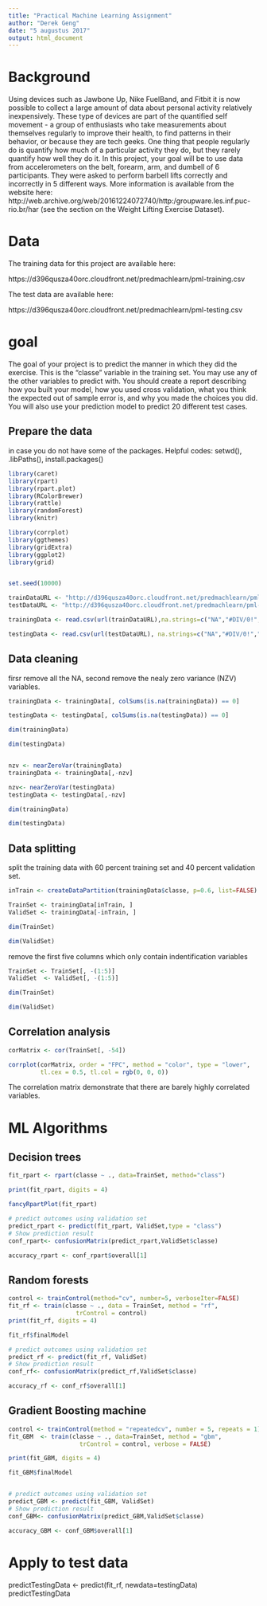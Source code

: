 ---
title: "Practical Machine Learning Assignment"
author: "Derek Geng"
date: "5 augustus 2017"
output: html_document
---

# Background

Using devices such as Jawbone Up, Nike FuelBand, and Fitbit it is now possible to collect a large amount of data about personal activity relatively inexpensively. These type of devices are part of the quantified self movement - a group of enthusiasts who take measurements about themselves regularly to improve their health, to find patterns in their behavior, or because they are tech geeks. One thing that people regularly do is quantify how much of a particular activity they do, but they rarely quantify how well they do it. In this project, your goal will be to use data from accelerometers on the belt, forearm, arm, and dumbell of 6 participants. They were asked to perform barbell lifts correctly and incorrectly in 5 different ways. More information is available from the website here: http://web.archive.org/web/20161224072740/http:/groupware.les.inf.puc-rio.br/har (see the section on the Weight Lifting Exercise Dataset).

# Data

The training data for this project are available here:

https://d396qusza40orc.cloudfront.net/predmachlearn/pml-training.csv

The test data are available here:

https://d396qusza40orc.cloudfront.net/predmachlearn/pml-testing.csv

# goal 
The goal of your project is to predict the manner in which they did the exercise. This is the "classe" variable in the training set. You may use any of the other variables to predict with. You should create a report describing how you built your model, how you used cross validation, what you think the expected out of sample error is, and why you made the choices you did. You will also use your prediction model to predict 20 different test cases.

## Prepare the data

in case you do not have some of the packages.
Helpful codes: setwd(), .libPaths(), install.packages()

```{r}
library(caret)
library(rpart)
library(rpart.plot)
library(RColorBrewer)
library(rattle)
library(randomForest)
library(knitr)

library(corrplot)
library(ggthemes)
library(gridExtra)
library(ggplot2)
library(grid)


set.seed(10000)

trainDataURL <- "http://d396qusza40orc.cloudfront.net/predmachlearn/pml-training.csv"
testDataURL <- "http://d396qusza40orc.cloudfront.net/predmachlearn/pml-testing.csv"

trainingData <- read.csv(url(trainDataURL),na.strings=c("NA","#DIV/0!",""))

testingData <- read.csv(url(testDataURL), na.strings=c("NA","#DIV/0!",""))
```

## Data cleaning
firsr remove all the NA, second remove the nealy zero variance (NZV) variables.
```{r}
trainingData <- trainingData[, colSums(is.na(trainingData)) == 0]

testingData <- testingData[, colSums(is.na(testingData)) == 0]

dim(trainingData)

dim(testingData)


nzv <- nearZeroVar(trainingData)
trainingData <- trainingData[,-nzv]

nzv<- nearZeroVar(testingData)
testingData <- testingData[,-nzv]

dim(trainingData)

dim(testingData)


```
## Data splitting
split the training data with 60 percent training set and 40 percent validation set.
```{r}
inTrain <- createDataPartition(trainingData$classe, p=0.6, list=FALSE)

TrainSet <- trainingData[inTrain, ]
ValidSet <- trainingData[-inTrain, ]

dim(TrainSet)

dim(ValidSet)

```
remove the first five columns which only contain indentification variables
```{r}
TrainSet <- TrainSet[, -(1:5)]
ValidSet  <- ValidSet[, -(1:5)]

dim(TrainSet)

dim(ValidSet)

```
## Correlation analysis
```{r}
corMatrix <- cor(TrainSet[, -54])

corrplot(corMatrix, order = "FPC", method = "color", type = "lower", 
         tl.cex = 0.5, tl.col = rgb(0, 0, 0))

```
The correlation matrix demonstrate that there are barely highly correlated variables.

# ML Algorithms
## Decision trees
```{r}
fit_rpart <- rpart(classe ~ ., data=TrainSet, method="class")

print(fit_rpart, digits = 4)

fancyRpartPlot(fit_rpart)

# predict outcomes using validation set
predict_rpart <- predict(fit_rpart, ValidSet,type = "class")
# Show prediction result
conf_rpart<- confusionMatrix(predict_rpart,ValidSet$classe)

accuracy_rpart <- conf_rpart$overall[1]
```

## Random forests
```{r}
control <- trainControl(method="cv", number=5, verboseIter=FALSE)
fit_rf <- train(classe ~ ., data = TrainSet, method = "rf", 
                   trControl = control)
print(fit_rf, digits = 4)

fit_rf$finalModel

# predict outcomes using validation set
predict_rf <- predict(fit_rf, ValidSet)
# Show prediction result
conf_rf<- confusionMatrix(predict_rf,ValidSet$classe)

accuracy_rf <- conf_rf$overall[1]

```


## Gradient Boosting machine
```{r}
control <- trainControl(method = "repeatedcv", number = 5, repeats = 1)
fit_GBM  <- train(classe ~ ., data=TrainSet, method = "gbm",
                    trControl = control, verbose = FALSE)

print(fit_GBM, digits = 4)

fit_GBM$finalModel


# predict outcomes using validation set
predict_GBM <- predict(fit_GBM, ValidSet)
# Show prediction result
conf_GBM<- confusionMatrix(predict_GBM,ValidSet$classe)

accuracy_GBM <- conf_GBM$overall[1]
```
# Apply to test data 
predictTestingData <- predict(fit_rf, newdata=testingData)
predictTestingData

